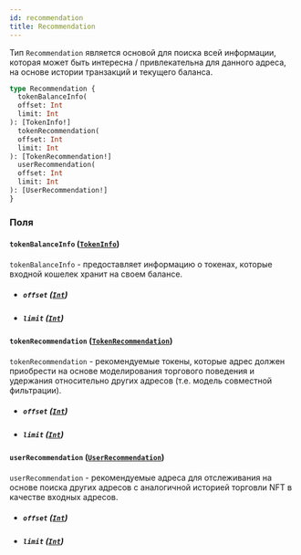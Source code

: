 ```yaml
---
id: recommendation
title: Recommendation
---
```



Тип `Recommendation` является основой для поиска всей информации, которая может быть интересна / привлекательна для данного адреса, на основе истории транзакций и текущего баланса.

```graphql
type Recommendation {
  tokenBalanceInfo(
  offset: Int
  limit: Int
): [TokenInfo!]
  tokenRecommendation(
  offset: Int
  limit: Int
): [TokenRecommendation!]
  userRecommendation(
  offset: Int
  limit: Int
): [UserRecommendation!]
}
```


### Поля

#### `tokenBalanceInfo` ([`TokenInfo`](/reference/objects/token-info))

`tokenBalanceInfo` - предоставляет информацию о токенах, которые входной кошелек хранит на своем балансе.
- ##### `offset` ([`Int`](/reference/scalars/int))




- ##### `limit` ([`Int`](/reference/scalars/int))




#### `tokenRecommendation` ([`TokenRecommendation`](/reference/objects/token-recommendation))

`tokenRecommendation` - рекомендуемые токены, которые адрес должен приобрести на основе моделирования торгового поведения и удержания относительно других адресов (т.е. модель совместной фильтрации).
- ##### `offset` ([`Int`](/reference/scalars/int))




- ##### `limit` ([`Int`](/reference/scalars/int))




#### `userRecommendation` ([`UserRecommendation`](/reference/objects/user-recommendation))

`userRecommendation` - рекомендуемые адреса для отслеживания на основе поиска других адресов с аналогичной историей торговли NFT в качестве входных адресов.
- ##### `offset` ([`Int`](/reference/scalars/int))




- ##### `limit` ([`Int`](/reference/scalars/int))






